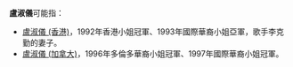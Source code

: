 '''盧淑儀'''可能指：
*[[盧淑儀_(香港)|盧淑儀 (香港)]]，1992年香港小姐冠軍、1993年國際華裔小姐亞軍，歌手李克勤的妻子。
*[[盧淑儀_(加拿大)|盧淑儀 (加拿大)]]，1996年多倫多華裔小姐冠軍、1997年國際華裔小姐冠軍。
{{disambig|Cat=三字盧姓人名消歧義|S}}